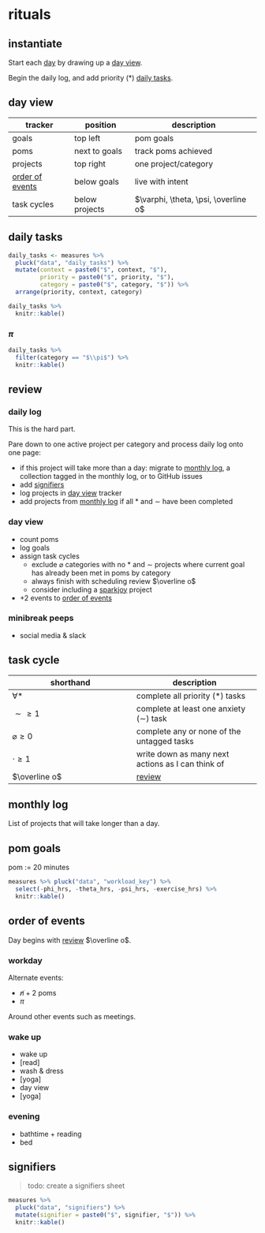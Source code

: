 # rituals {#rituals}

## instantiate

Start each [day](https://study.com/academy/lesson/german-days-of-the-week.html) by drawing up a [day view](#day-view).

Begin the daily log, and add priority ($*$) [daily tasks](#daily-tasks).



## day view {#day-view}

tracker | position | description
- | - | -
goals | top left | pom goals
poms | next to goals | track poms achieved
projects | top right| one project/category
[order of events](#order-of-events) | below goals | live with intent
task cycles | below projects | $\varphi, \theta, \psi, \overline o$


## daily tasks {#daily-tasks}

```r
daily_tasks <- measures %>% 
  pluck("data", "daily_tasks") %>% 
  mutate(context = paste0("$", context, "$"),
         priority = paste0("$", priority, "$"),
         category = paste0("$", category, "$")) %>%
  arrange(priority, context, category) 

daily_tasks %>% 
  knitr::kable()
```

### $\pi$

```r
daily_tasks %>% 
  filter(category == "$\\pi$") %>% 
  knitr::kable()


```


## **review** {#review}

### daily log

This is the hard part.

Pare down to one active project per category and process daily log onto one page:

- if this project will take more than a day: migrate to [monthly log](#monthly-log), a collection tagged in the monthly log, or to GitHub issues
- add [signifiers](#signifiers) 
- log projects in [day view](#day-view) tracker
- add projects from [monthly log](#monthly-log) if all $*$ and $\sim$ have been completed

### day view

- count poms
- log goals
- assign task cycles
    - exclude $\varnothing$ categories with no $*$ and $\sim$ projects where current goal has already been met in poms by category
    - always finish with scheduling review $\overline o$
    - consider including a [sparkjoy](https://en.wikipedia.org/wiki/Marie_Kondo) project 
- +2 events to [order of events](#order-of-events)

### minibreak peeps

- social media & slack

## task cycle

shorthand | description
- | -
$\forall *$ | complete all priority ($*$) tasks
$\sim \geqslant 1$ | complete at least one anxiety ($\sim$) task
$\varnothing \geqslant 0$ | complete any or none of the untagged tasks 
$\cdot \geqslant 1$ | write down as many next actions as I can think of
$\overline o$ | [review](#review)

## monthly log {#monthly-log}

List of projects that will take longer than a day.

## pom goals

pom := 20 minutes

```r
measures %>% pluck("data", "workload_key") %>% 
  select(-phi_hrs, -theta_hrs, -psi_hrs, -exercise_hrs) %>% 
  knitr::kable()

```

## order of events {#order-of-events}

Day begins with [review](#review) $\overline o$.

### workday

Alternate events:

- $\not n + 2$ poms
- $\pi$

Around other events such as meetings. 

### wake up

- wake up
- [read]
- wash & dress
- [yoga]
- [day view]{#day-view}
- [yoga]

### evening

- bathtime + reading
- bed

## signifiers {#signifiers}

> todo: create a signifiers sheet

```r
measures %>% 
  pluck("data", "signifiers") %>% 
  mutate(signifier = paste0("$", signifier, "$")) %>% 
  knitr::kable()

```